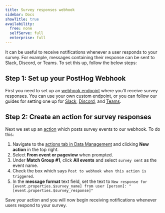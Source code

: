 ```yaml
---
title: Survey responses webhook
sidebar: Docs
showTitle: true
availability:
  free: none
  selfServe: full
  enterprise: full
---
```



It can be useful to receive notifications whenever a user responds to your survey. For example, messages containing their response can be sent to Slack, Discord, or Teams. To set this up, follow the below steps:

## Step 1: Set up your PostHog Webhook

First you need to set up an [webhook endpoint](/docs/webhooks) where you'll receive survey responses. You can use your own custom endpoint, or you can follow our guides for setting one up for [Slack](/docs/webhooks/slack), [Discord](/docs/webhooks/discord), and [Teams](/docs/webhooks/microsoft-teams).

## Step 2: Create an action for survey responses

Next we set up an [action](/docs/data/actions) which posts survey events to our webhook. To do this: 

1. Navigate to the [actions tab in Data Management](https://us.posthog.com/data-management/actions) and clicking **New action** in the top right.
2. Select **From event or pageview** when prompted.
3. Under **Match Group #1**, click **All events** and select `survey sent` as the event name.
4. Check the box which says `Post to webhook when this action is triggered`.
5. In the **message format** text field, set the text to `New response for [event.properties.$survey_name] from user [person]: "[event.properties.$survey_response]"`

Save your action and you will now begin receiving notifications whenever users respond to your survey.

<ProductVideo
    videoLight={surveyInsightsLight} 
    videoDark={surveyInsightsDark}
    alt="How to create insights from surveys" 
    classes="rounded"
/>
